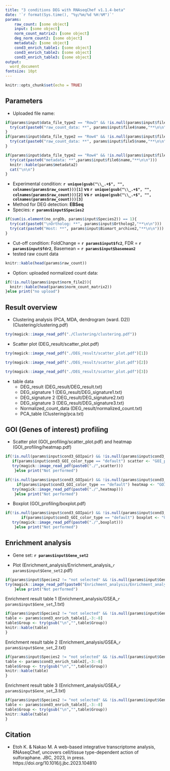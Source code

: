 ```yaml
---
title: "3 conditions DEG with RNAseqChef v1.1.4-beta"
date: '`r format(Sys.time(), "%y/%m/%d %H:%M")`'
params:
    raw_count: [some object]
    input: [some object]
    norm_count_matrix2: [some object]
    deg_norm_count2: [some object]
    metadata2: [some object]
    cond3_enrich_table1: [some object]
    cond3_enrich_table2: [some object]
    cond3_enrich_table3: [some object]
output:
  word_document
fontsize: 10pt
---
```


```r
knitr::opts_chunk$set(echo = TRUE)
```

## Parameters
 - Uploaded file name:
 
```r
if(params$input$data_file_type2 == "Row3" && !is.null(params$input$file4)) {
  try(cat(paste0("raw_count_data: **", params$input$file4$name,"**\n\n")))
}
if(params$input$data_file_type2 == "Row4" && !is.null(params$input$file5)) {
  try(cat(paste0("raw_count_data: **", params$input$file5$name,"**\n\n")))
}
```

```r
if(params$input$data_file_type2 == "Row4" && !is.null(params$input$file6)) {
  try(cat(paste0("metadata: **",params$input$file6$name,"**\n\n")))
  knitr::kable(params$metadata2)
  cat("\n\n")
}
```
  
 
 - Experimental condition: 
 **`r unique(gsub("\\_.+$", "", colnames(params$raw_count)))[1]` vs `r unique(gsub("\\_.+$", "", colnames(params$raw_count)))[2]` vs `r unique(gsub("\\_.+$", "", colnames(params$raw_count)))[3]`**
 - Method for DEG detection: 
 **EBSeq**
 - Species: 
 **`r params$input$Species2`**
```r
if(sum(is.element(no_orgDb, params$input$Species2)) == 1){
  try(cat(paste0("\nOrtholog: **", params$input$Ortholog2,"**\n\n")))
  try(cat(paste0("Host: **", params$input$Biomart_archive2,"**\n\n")))
}
```

 - Cut-off condition: 
 FoldChange = **`r params$input$fc2`**, FDR = **`r params$input$fdr2`**, 
 Basemean = **`r params$input$basemean2`**
 - tested raw count data
```r
knitr::kable(head(params$raw_count))
```

 - Option: uploaded normalized count data: 
```r
if(!is.null(params$input$norm_file2)){
  knitr::kable(head(params$norm_count_matrix2))
}else print("no upload")
```

\newpage

##  Result overview

 - Clustering analysis (PCA, MDA, dendrogram (ward. D2)) (Clustering/clustering.pdf)

```r
try(magick::image_read_pdf("./Clustering/clustering.pdf"))
```

 - Scatter plot (DEG_result/scatter_plot.pdf)
 
```r
try(magick::image_read_pdf("./DEG_result/scatter_plot.pdf")[1])
```
```r
try(magick::image_read_pdf("./DEG_result/scatter_plot.pdf")[2])
```
```r
try(magick::image_read_pdf("./DEG_result/scatter_plot.pdf")[3])
```

 - table data
    - DEG_result (DEG_result/DEG_result.txt)
    - DEG_signature 1 (DEG_result/DEG_signature1.txt)
    - DEG_signature 2 (DEG_result/DEG_signature2.txt)
    - DEG_signature 3 (DEG_result/DEG_signature3.txt)
    - Normalized_count_data (DEG_result/normalized_count.txt)
    - PCA_table (Clustering/pca.txt)

\newpage

##  GOI (Genes of interest) profiling

 - Scatter plot (GOI_profiling/scatter_plot.pdf) and heatmap (GOI_profiling/heatmap.pdf)

```r
if(!is.null(params$input$cond3_GOIpair) && !is.null(params$input$cond3_scatter_yrange) && !is.null(params$input$cond3_scatter_xrange)){
   if(params$input$cond3_GOI_color_type == "default") scatter <- "GOI_profiling/scatter_plot.pdf" else scatter <- paste0("GOI_profiling/scatter_plot_",params$input$cond3_GOI_color_pathway2,".pdf")
   try(magick::image_read_pdf(paste0("./",scatter)))
    }else print("Not performed")
```
```r
if(!is.null(params$input$cond3_GOIpair) && !is.null(params$input$cond3_scatter_yrange) && !is.null(params$input$cond3_scatter_xrange)){
     if(params$input$cond3_GOI_color_type == "default") heatmap <- "GOI_profiling/heatmap.pdf" else heatmap <- paste0("GOI_profiling/heatmap_",params$input$cond3_GOI_color_pathway2,".pdf")
   try(magick::image_read_pdf(paste0("./",heatmap)))
    }else print("Not performed")
```

 - Boxplot (GOI_profiling/boxplot.pdf)
 
```r
if(!is.null(params$input$cond3_GOIpair) && !is.null(params$input$cond3_scatter_yrange) && !is.null(params$input$cond3_scatter_xrange)){
       if(params$input$cond3_GOI_color_type == "default") boxplot <- "GOI_profiling/boxplot.pdf" else boxplot <- paste0("GOI_profiling/boxplot_",params$input$cond3_GOI_color_pathway2,".pdf")
   try(magick::image_read_pdf(paste0("./",boxplot)))  
    }else print("Not performed")
```

\newpage

## Enrichment analysis

 - Gene set: 
 **`r params$input$Gene_set2`**
 
 - Plot (Enrichment_analysis/Enrichment_analysis_`r params$input$Gene_set2`.pdf)
```r
if(params$input$Species2 != "not selected" && !is.null(params$input$Gene_set2)){
try(magick::image_read_pdf(paste0("Enrichment_analysis/Enrichment_analysis_",params$input$Gene_set2,".pdf")))      
    }else print("Not performed")
```

Enrichment result table 1 (Enrichment_analysis/GSEA_`r params$input$Gene_set`_1.txt)

```r
if(params$input$Species2 != "not selected" && !is.null(params$input$Gene_set2)){
table <- params$cond3_enrich_table1[,-3:-8]
table$Group <- try(gsub("\n","",table$Group))
knitr::kable(table)
}
```

Enrichment result table 2 (Enrichment_analysis/GSEA_`r params$input$Gene_set`_2.txt)

```r
if(params$input$Species2 != "not selected" && !is.null(params$input$Gene_set2)){
table <- params$cond3_enrich_table2[,-3:-8]
table$Group <- try(gsub("\n","",table$Group))
knitr::kable(table)
}
```

Enrichment result table 3 (Enrichment_analysis/GSEA_`r params$input$Gene_set`_3.txt)

```r
if(params$input$Species2 != "not selected" && !is.null(params$input$Gene_set2)){
table <- params$cond3_enrich_table3[,-3:-8]
table$Group <- try(gsub("\n","",table$Group))
knitr::kable(table)
}
```


\newpage

## Citation

 - Etoh K. & Nakao M. A web-based integrative transcriptome analysis, RNAseqChef, uncovers cell/tissue type-dependent action of sulforaphane. JBC, 2023, in press. https://doi.org/10.1016/j.jbc.2023.104810